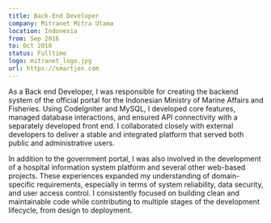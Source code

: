 ```yaml
---
title: Back-End Developer
company: Mitranet Mitra Utama
location: Indonesia
from: Sep 2016
to: Oct 2018
status: Fulltime
logo: mitranet_logo.jpg
url: https://smartjen.com
---
```



As a Back end Developer, I was responsible for creating the backend system of the official portal for the Indonesian Ministry of Marine Affairs and Fisheries. Using CodeIgniter and MySQL, I developed core features, managed database interactions, and ensured API connectivity with a separately developed front end. I collaborated closely with external developers to deliver a stable and integrated platform that served both public and administrative users.

In addition to the government portal, I was also involved in the development of a hospital information system platform and several other web-based projects. These experiences expanded my understanding of domain-specific requirements, especially in terms of system reliability, data security, and user access control. I consistently focused on building clean and maintainable code while contributing to multiple stages of the development lifecycle, from design to deployment.